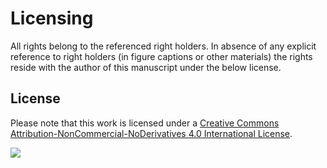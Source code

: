 # Licensing {#sec-license}

All rights belong to the referenced right holders. In absence of any explicit reference to right holders (in figure captions or other materials) the rights reside with the author of this manuscript under the below license.

::: {.callout-note}
## License

Please note that this work is licensed under a [Creative Commons Attribution-NonCommercial-NoDerivatives 4.0 International License](https://creativecommons.org/licenses/by-nc-nd/4.0/).

![](https://licensebuttons.net/l/by-nc-nd/4.0/88x31.png)
:::
